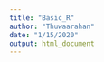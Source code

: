 ---
title: "Basic_R"
author: "Thuwaarahan"
date: "1/15/2020"
output: html_document
---

```{r}
```